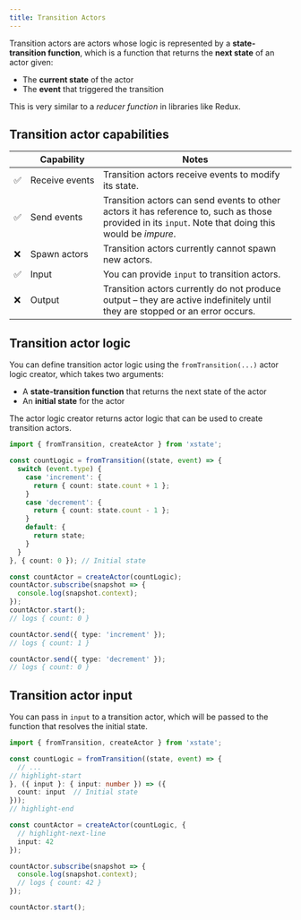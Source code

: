 ```yaml
---
title: Transition Actors
---
```


Transition actors are actors whose logic is represented by a **state-transition function**, which is a function that returns the **next state** of an actor given:

- The **current state** of the actor
- The **event** that triggered the transition

This is very similar to a _reducer function_ in libraries like Redux.

## Transition actor capabilities

| | Capability | Notes |
| --- | --- | --- |
| ✅ | Receive&nbsp;events | Transition actors receive events to modify its state. |
| ✅ | Send events | Transition actors can send events to other actors it has reference to, such as those provided in its `input`. Note that doing this would be _impure_. |
| ❌ | Spawn actors | Transition actors currently cannot spawn new actors. |
| ✅ | Input | You can provide `input` to transition actors. |
| ❌ | Output | Transition actors currently do not produce output – they are active indefinitely until they are stopped or an error occurs. |

## Transition actor logic

You can define transition actor logic using the `fromTransition(...)` actor logic creator, which takes two arguments:

- A **state-transition function** that returns the next state of the actor
- An **initial state** for the actor

The actor logic creator returns actor logic that can be used to create transition actors.

```ts
import { fromTransition, createActor } from 'xstate';

const countLogic = fromTransition((state, event) => {
  switch (event.type) {
    case 'increment': {
      return { count: state.count + 1 };
    }
    case 'decrement': {
      return { count: state.count - 1 };
    }
    default: {
      return state;
    }
  }
}, { count: 0 }); // Initial state

const countActor = createActor(countLogic);
countActor.subscribe(snapshot => {
  console.log(snapshot.context);
});
countActor.start();
// logs { count: 0 }

countActor.send({ type: 'increment' });
// logs { count: 1 }

countActor.send({ type: 'decrement' });
// logs { count: 0 }
```

## Transition actor input

You can pass in `input` to a transition actor, which will be passed to the function that resolves the initial state.

```ts
import { fromTransition, createActor } from 'xstate';

const countLogic = fromTransition((state, event) => {
  // ...
// highlight-start
}, ({ input }: { input: number }) => ({
  count: input  // Initial state
}));
// highlight-end

const countActor = createActor(countLogic, {
  // highlight-next-line
  input: 42
});

countActor.subscribe(snapshot => {
  console.log(snapshot.context);
  // logs { count: 42 }
});

countActor.start();
```
